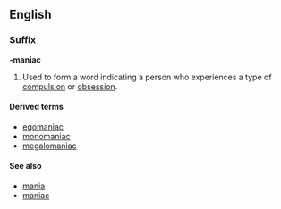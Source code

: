 ==English==

===Suffix===
'''-maniac'''

#Used to form a word indicating a person who experiences a type of [[compulsion]] or [[obsession]].

====Derived terms====
*[[egomaniac]]
*[[monomaniac]]
*[[megalomaniac]]

====See also====
*[[mania]]
*[[maniac]]